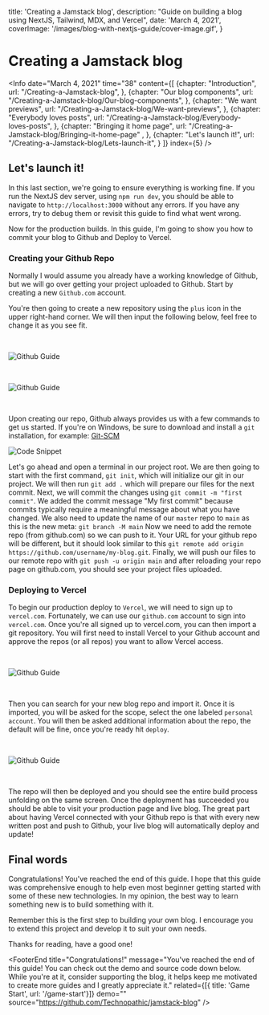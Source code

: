 


  title: 'Creating a Jamstack blog',
  description: "Guide on building a blog using NextJS, Tailwind, MDX, and Vercel",
  date: 'March 4, 2021',
  coverImage: '/images/blog-with-nextjs-guide/cover-image.gif',
}


# Creating a Jamstack blog

<Info 
  date="March 4, 2021" 
  time="38" 
  content={[
    {chapter: "Introduction",
      url: "/Creating-a-Jamstack-blog",
    },
    {chapter: "Our blog components",
      url: "/Creating-a-Jamstack-blog/Our-blog-components",
    },
    {chapter: "We want previews", 
      url: "/Creating-a-Jamstack-blog/We-want-previews",
    },
    {chapter: "Everybody loves posts", 
      url: "/Creating-a-Jamstack-blog/Everybody-loves-posts",
    },
    {chapter: "Bringing it home page",
      url: "/Creating-a-Jamstack-blog/Bringing-it-home-page" ,
    },
    {chapter: "Let's launch it!", 
      url: "/Creating-a-Jamstack-blog/Lets-launch-it",
    }
  ]}
  index={5}
/>


<ScrollToTop />

## Let's launch it!
In this last section, we're going to ensure everything is working fine. If you run the NextJS dev server, using `npm run dev`, you should be able to navigate to `http://localhost:3000` without any errors. If you have any errors, try to debug them or revisit this guide to find what went wrong. 

Now for the production builds. In this guide, I'm going to show you how to commit your blog to Github and Deploy to Vercel. 

### Creating your Github Repo
Normally I would assume you already have a working knowledge of Github, but we will go over getting your project uploaded to Github. Start by creating a new `Github.com` account. 

You're then going to create a new repository using the `plus` icon in the upper right-hand corner. We will then input the following below, feel free to change it as you see fit. 

<br/>

![Github Guide](/images/blog-with-nextjs-guide/34.png)

<br/>

![Github Guide](/images/blog-with-nextjs-guide/35.png)

<br/>

Upon creating our repo, Github always provides us with a few commands to get us started. 
If you're on Windows, be sure to download and install a `git` installation, for example: <a target="_blank" rel="noopener noreferrer" href="https://git-scm.com/downloads">Git-SCM</a>

![Code Snippet](/images/blog-with-nextjs-guide/36.svg)

<Show label="Code" content={34} data={data} />

Let's go ahead and open a terminal in our project root. We are then going to start with the first command, `git init`, which will initialize our git in our project. We will then run `git add .` which will prepare our files for the next commit. Next, we will commit the changes using `git commit -m "first commit"`. We added the commit message "My first commit" because commits typically require a meaningful message about what you have changed. We also need to update the name of our `master` repo to `main` as this is the new meta: `git branch -M main` Now we need to add the remote repo (from github.com) so we can push to it. Your URL for your github repo will be different, but it should look similar to this `git remote add origin https://github.com/username/my-blog.git`. Finally, we will push our files to our remote repo with `git push -u origin main` and after reloading your repo page on github.com, you should see your project files uploaded.

<Divider />

### Deploying to Vercel
To begin our production deploy to `Vercel`, we will need to sign up to `vercel.com`. Fortunately, we can use our `github.com` account to sign into `vercel.com`. Once you're all signed up to vercel.com, you can then import a git repository. You will first need to install Vercel to your Github account and approve the repos (or all repos) you want to allow Vercel access. 

<br/>

![Github Guide](/images/blog-with-nextjs-guide/38.png)

<br/>

Then you can search for your new blog repo and import it. Once it is imported, you will be asked for the scope, select the one labeled `personal account`. You will then be asked additional information about the repo, the default will be fine, once you're ready hit `deploy`. 

<br/>

![Github Guide](/images/blog-with-nextjs-guide/37.png)

<br/>

The repo will then be deployed and you should see the entire build process unfolding on the same screen. Once the deployment has succeeded you should be able to visit your production page and live blog. 
The great part about having Vercel connected with your Github repo is that with every new written post and push to Github, your live blog will automatically deploy and update!

<Divider />

## Final words
Congratulations! You've reached the end of this guide. I hope that this guide was comprehensive enough to help even most beginner getting started with some of these new technologies. In my opinion, the best way to learn something new is to build something with it. 

Remember this is the first step to building your own blog. I encourage you to extend this project and develop it to suit your own needs. 

Thanks for reading, have a good one!

<FooterEnd 
    title="Congratulations!" 
    message="You've reached the end of this guide! You can check out the demo and source code down below. While you're at it, consider supporting the blog, it helps keep me motivated to create more guides and I greatly appreciate it." 
    related={[{ title: 'Game Start', url: '/game-start'}]} 
    demo=""
    source="https://github.com/Technopathic/jamstack-blog"
/>